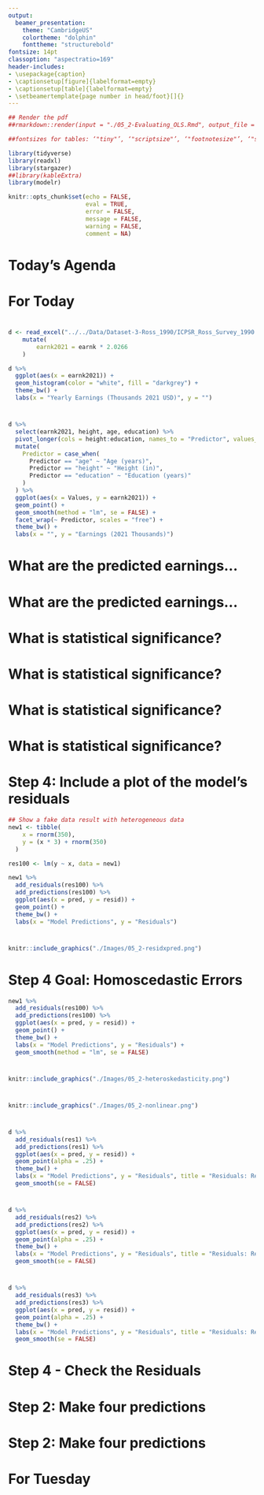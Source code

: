 ```yaml
---
output:
  beamer_presentation:
    theme: "CambridgeUS"
    colortheme: "dolphin"
    fonttheme: "structurebold"
fontsize: 14pt
classoption: "aspectratio=169"
header-includes:
- \usepackage{caption}
- \captionsetup[figure]{labelformat=empty}
- \captionsetup[table]{labelformat=empty}
- \setbeamertemplate{page number in head/foot}[]{}
---
```


```r
## Render the pdf
##rmarkdown::render(input = "./05_2-Evaluating_OLS.Rmd", output_file = "./05_2-Evaluating_OLS.pdf")

##fontsizes for tables: ‘"tiny"’, ‘"scriptsize"’, ‘"footnotesize"’, ‘"small"’, ‘"normalsize"’, ‘"large"’, ‘"Large"’, ‘"LARGE"’, ‘"huge"’, ‘"Huge"’

library(tidyverse)
library(readxl)
library(stargazer)
##library(kableExtra)
library(modelr)

knitr::opts_chunk$set(echo = FALSE,
                      eval = TRUE,
                      error = FALSE,
                      message = FALSE,
                      warning = FALSE,
                      comment = NA)

```


# Today's Agenda

\begin{Large}

Evaluating simple OLS regressions

\end{Large}

\vspace{.5in}

\begin{center}
Justin Leinaweaver (Spring 2022)
\end{center}



# For Today
\begin{Large}
\begin{enumerate}
\item Finish the model building work from class today

\vspace{.25in}

\item Use the four steps outlined in Wilson, Keating, and Beal-Hodges (2012) chapters 4 and 5 to evaluate the fit of our models of earnings. 
\end{enumerate}
\end{Large}



# 
\begin{large}
\begin{center}
\textbf{Can we build a useful model of yearly earnings in the Ross (1990) dataset?}
\end{center}
\end{large}

```r
d <- read_excel("../../Data/Dataset-3-Ross_1990/ICPSR_Ross_Survey_1990.xlsx", na = c("NA"), guess_max = 10000) %>%
    mutate(
        earnk2021 = earnk * 2.0266
    )

d %>%
  ggplot(aes(x = earnk2021)) +
  geom_histogram(color = "white", fill = "darkgrey") +
  theme_bw() +
  labs(x = "Yearly Earnings (Thousands 2021 USD)", y = "")
```



# 
\begin{large}
\begin{center}
\textbf{Can we build a useful model of yearly earnings in the Ross (1990) dataset?}
\end{center}
\end{large}

\vspace{.25in}

```r
d %>%
  select(earnk2021, height, age, education) %>%
  pivot_longer(cols = height:education, names_to = "Predictor", values_to = "Values") %>%
  mutate(
    Predictor = case_when(
      Predictor == "age" ~ "Age (years)",
      Predictor == "height" ~ "Height (in)",
      Predictor == "education" ~ "Education (years)"
    )
  ) %>%
  ggplot(aes(x = Values, y = earnk2021)) +
  geom_point() +
  geom_smooth(method = "lm", se = FALSE) +
  facet_wrap(~ Predictor, scales = "free") +
  theme_bw() +
  labs(x = "", y = "Earnings (2021 Thousands)")
```



#
\begin{center}
```r
## Simple Regression Options
res1 <- d %>% lm(data = ., earnk2021 ~ height)
res2 <- d %>% lm(data = ., earnk2021 ~ age)
res3 <- d %>% lm(data = ., earnk2021 ~ education)

## Save coefs
x1 <- round(coef(res1), 2)
x2 <- round(coef(res2), 2)
x3 <- round(coef(res3), 2)

stargazer(res1, res2, res3, omit.stat = "rsq", star.cutoffs = .05, notes = "*p < 0.05", notes.append = FALSE, digits = 2, covariate.labels = c("Height", "Age", "Education", "Constant"), dep.var.labels = "Earnings (2021)", dep.var.caption = "", float = FALSE, header = FALSE, font.size = "scriptsize")
```
\end{center}



#
\begin{columns}
\begin{column}{.5\textwidth}
\begin{center}
```r
stargazer(res1, res2, res3, star.cutoffs = .05, notes = "*p < 0.05", notes.append = FALSE, digits = 2, covariate.labels = c("Height", "Age", "Education", "Constant"), dep.var.labels = "Earnings (2021)", dep.var.caption = "", float = FALSE, header = FALSE, omit.stat=c("all"), font.size = "scriptsize")
```
\end{center}
\end{column}

\begin{column}{.5\textwidth}
```r
d %>%
  select(earnk2021, height, age, education) %>%
  pivot_longer(cols = height:education, names_to = "Predictor", values_to = "Values") %>%
  mutate(
    Predictor = case_when(
      Predictor == "age" ~ "Age (years)",
      Predictor == "height" ~ "Height (in)",
      Predictor == "education" ~ "Education (years)"
    )
  ) %>%
  ggplot(aes(x = Values, y = earnk2021)) +
  geom_point() +
  geom_smooth(method = "lm", se = FALSE) +
  facet_wrap(~ Predictor, scales = "free", ncol = 1) +
  theme_bw() +
  labs(x = "", y = "Earnings (2021 Thousands)")
```
\end{column}
\end{columns}


# What are the predicted earnings...

\begin{large}
For someone of average height in the sample?
\begin{itemize}
\item Avg height of `r round(mean(d$height, na.rm = TRUE), 1)` = `r str_c('\\$', round(x1[1]+x1[2]*round(mean(d$height, na.rm = TRUE), 1), 1), 'k')`
\end{itemize}

For someone of average age in the sample?
\begin{itemize}
\item Avg age of `r round(mean(d$age, na.rm = TRUE), 1)` = `r str_c('\\$', round(x2[1]+x2[2]*round(mean(d$age, na.rm = TRUE), 1), 1), 'k')`
\end{itemize}

For someone of average education in the sample?
\begin{itemize}
\item Avg education of `r round(mean(d$education, na.rm = TRUE), 1)` = `r str_c('\\$', round(x3[1]+x3[2]*round(mean(d$education, na.rm = TRUE), 1), 1), 'k')`
\end{itemize}
\end{large}



# What are the predicted earnings...
\begin{large}
Model 1: Height
\begin{itemize}
\item Avg = `r str_c('\\$', round(x1[1]+x1[2]*round(mean(d$height, na.rm = TRUE), 1), 1), 'k')` vs Maximum (`r round(max(d$height, na.rm = TRUE), 1)`) = ?
\end{itemize}

Model 2: Age
\begin{itemize}
\item Avg = `r str_c('\\$', round(x2[1]+x2[2]*round(mean(d$age, na.rm = TRUE), 1), 1), 'k')` vs Maximum (`r round(max(d$age, na.rm = TRUE), 1)`) = ?
\end{itemize}

Model 3: Education
\begin{itemize}
\item Avg = `r str_c('\\$', round(x3[1]+x3[2]*round(mean(d$education, na.rm = TRUE), 1), 1), 'k')` vs Maximum (`r round(max(d$education, na.rm = TRUE), 1)`) = ?
\end{itemize}
\end{large}



# What are the predicted earnings...
\begin{large}
Model 1: Height
\begin{itemize}
\item Avg = `r str_c('\\$', round(x1[1]+x1[2]*round(mean(d$height, na.rm = TRUE), 1), 1), 'k')` vs Maximum (`r round(max(d$height, na.rm = TRUE), 1)`) = `r str_c('\\$', round(x1[1]+x1[2]*round(max(d$height, na.rm = TRUE), 1), 1), 'k')`
\end{itemize}

Model 2: Age
\begin{itemize}
\item Avg = `r str_c('\\$', round(x2[1]+x2[2]*round(mean(d$age, na.rm = TRUE), 1), 1), 'k')` vs Maximum (`r round(max(d$age, na.rm = TRUE), 1)`) = `r str_c('\\$', round(x2[1]+x2[2]*round(max(d$age, na.rm = TRUE), 1), 1), 'k')`
\end{itemize}

Model 3: Education
\begin{itemize}
\item Avg = `r str_c('\\$', round(x3[1]+x3[2]*round(mean(d$education, na.rm = TRUE), 1), 1), 'k')` vs Maximum (`r round(max(d$education, na.rm = TRUE), 1)`) = `r str_c('\\$', round(x3[1]+x3[2]*round(max(d$education, na.rm = TRUE), 1), 1), 'k')`
\end{itemize}
\end{large}



#
\begin{center}
```r
stargazer(res1, res2, res3, omit.stat = "rsq", star.cutoffs = .05, notes = "*p < 0.05", notes.append = FALSE, digits = 2, covariate.labels = c("Height", "Age", "Education", "Constant"), dep.var.labels = "Earnings (2021)", dep.var.caption = "", float = FALSE, header = FALSE, font.size = "scriptsize")
```
\end{center}



# What is statistical significance?
\begin{center}
```r
stargazer(res3, omit.stat = "rsq", star.cutoffs = .05, notes = "*p < 0.05", notes.append = FALSE, digits = 2, covariate.labels = c("Education", "Constant"), dep.var.labels = "Earnings (2021)", dep.var.caption = "", float = FALSE, header = FALSE, font.size = "footnotesize")
```
\end{center}



# What is statistical significance?
\begin{columns}
\begin{column}{0.4\textwidth}
\begin{center}
```r
stargazer(res3, omit.stat = "rsq", star.cutoffs = .05, notes = "*p < 0.05", notes.append = FALSE, digits = 2, covariate.labels = c("Education", "Constant"), dep.var.labels = "Earnings (2021)", dep.var.caption = "", float = FALSE, header = FALSE, font.size = "scriptsize")
```
\end{center}
\end{column}

\begin{column}{0.6\textwidth}

\hspace{.25in}Alternative Hypothesis (H$_{A}$)
\begin{itemize}
\item Higher levels of education are associated with larger incomes.
\end{itemize}

\vspace{.25in}

\hspace{.25in}Null Hypothesis (H$_{0}$)
\begin{itemize}
\item Level of education is not associated with income.
\end{itemize}

\end{column}
\end{columns}



# What is statistical significance?
\begin{columns}
\begin{column}{0.5\textwidth}

```r
d %>%
  ggplot(aes(x = education, y = earnk2021)) +
  geom_jitter(width = 0, height = 0, alpha = .35) +
  geom_smooth(method = "lm", se = FALSE) +
  theme_bw() +
  coord_cartesian(ylim = c(-10, 200)) +
  labs(x = "Education (years)", y = "Earnings (2021 USD)", title = "Alternative Hypothesis")

```

\end{column}
\begin{column}{0.5\textwidth}

```r
d %>%
  ggplot(aes(x = education, y = earnk2021)) +
  geom_jitter(width = 0, height = 0, alpha = .35) +
  geom_hline(yintercept = mean(d$earnk2021), color = "red") +
  theme_bw() +
  coord_cartesian(ylim = c(-10, 200)) +
  labs(x = "Education (years)", y = "Earnings (2021 USD)", title = "Null Hypothesis")
```

\end{column}
\end{columns}



# P-Values: A shortcut to determining statistical significance

\begin{Large}
"The p-value is the probability of observing another computed test statistic ... that is more extreme (either positive or negative) than the one computed for your sample. ... Therefore, the smaller the p-value, the more support for the alternative hypothesis" (p82).
\end{Large}



# 
\begin{columns}
\begin{column}{0.4\textwidth}

\begin{center}
```r
stargazer(res3, omit.stat = "rsq", star.cutoffs = .05, notes = "*p < 0.05", notes.append = FALSE, digits = 2, covariate.labels = c("Education", "Constant"), dep.var.labels = "Earnings (2021)", dep.var.caption = "", float = FALSE, header = FALSE, font.size = "scriptsize")
```
\end{center}

\end{column}
\begin{column}{0.6\textwidth}

\vspace{.25in}

```r
d %>%
  ggplot(aes(x = education, y = earnk2021)) +
  geom_jitter(width = 0, height = 0, alpha = .35) +
  geom_smooth(method = "lm", se = FALSE) +
  geom_hline(yintercept = mean(d$earnk2021), color = "red", size = 1.1) +
  theme_bw() +
  coord_cartesian(ylim = c(-10, 200)) +
  labs(x = "Education (years)", y = "Earnings (2021 USD)")
```

\end{column}
\end{columns}



# What is statistical significance?
\begin{center}
```r
## Insignificant example
res4 <- d %>% lm(data = ., earnk2021 ~ smokenow)

stargazer(res4, omit.stat = "rsq", star.cutoffs = .05, notes = "*p < 0.05", notes.append = FALSE, digits = 2, covariate.labels = c("Non-Smoker"), dep.var.labels = "Earnings (2021)", dep.var.caption = "", float = FALSE, header = FALSE, font.size = "footnotesize")
```
\end{center}



# 
\begin{columns}
\begin{column}{0.4\textwidth}

\begin{center}
```r
stargazer(res4, omit.stat = "rsq", star.cutoffs = .05, notes = "*p < 0.05", notes.append = FALSE, digits = 2, covariate.labels = c("Non-Smoker"), dep.var.labels = "Earnings (2021)", dep.var.caption = "", float = FALSE, header = FALSE, font.size = "footnotesize")
```
\end{center}

\end{column}
\begin{column}{0.6\textwidth}

\vspace{.25in}

```r
d %>%
  ggplot(aes(x = smokenow, y = earnk2021)) +
  geom_jitter(width = .1, height = 0, alpha = .35) +
  geom_smooth(method = "lm", se = FALSE, size = 1.1) +
  geom_segment(x = 1, xend = 2, y = mean(d$earnk2021), yend = mean(d$earnk2021), color = "red") +
  theme_minimal() +
  labs(x = "", y = "Earnings (2021 USD)", title = "Alternative vs the Null Hypothesis") +
  scale_x_continuous(breaks = c(1,2), labels = c("Smoker", "Non-Smoker"), limits = c(0.75,2.25))
```

\end{column}
\end{columns}



#
\begin{center}
```r
stargazer(res1, res2, res3, omit.stat = "rsq", star.cutoffs = .05, notes = "*p < 0.05", notes.append = FALSE, digits = 2, covariate.labels = c("Height", "Age", "Education", "Constant"), dep.var.labels = "Earnings (2021)", dep.var.caption = "", float = FALSE, header = FALSE, font.size = "scriptsize")
```
\end{center}



# Step 4: Include a plot of the model's residuals
```r
## Show a fake data result with heterogeneous data
new1 <- tibble(
    x = rnorm(350),
    y = (x * 3) + rnorm(350)
  )

res100 <- lm(y ~ x, data = new1)

new1 %>%
  add_residuals(res100) %>%
  add_predictions(res100) %>%
  ggplot(aes(x = pred, y = resid)) +
  geom_point() +
  theme_bw() +
  labs(x = "Model Predictions", y = "Residuals") 
```


#
```r
knitr::include_graphics("./Images/05_2-residxpred.png")
```


# Step 4 Goal: Homoscedastic Errors
```r
new1 %>%
  add_residuals(res100) %>%
  add_predictions(res100) %>%
  ggplot(aes(x = pred, y = resid)) +
  geom_point() +
  theme_bw() +
  labs(x = "Model Predictions", y = "Residuals") +
  geom_smooth(method = "lm", se = FALSE)
```


#
```r
knitr::include_graphics("./Images/05_2-heteroskedasticity.png")
```


#
```r
knitr::include_graphics("./Images/05_2-nonlinear.png")
```


# 
```r
d %>%
  add_residuals(res1) %>%
  add_predictions(res1) %>%
  ggplot(aes(x = pred, y = resid)) +
  geom_point(alpha = .25) +
  theme_bw() +
  labs(x = "Model Predictions", y = "Residuals", title = "Residuals: Regressing Earnings on Height") +
  geom_smooth(se = FALSE)
```



# 
```r
d %>%
  add_residuals(res2) %>%
  add_predictions(res2) %>%
  ggplot(aes(x = pred, y = resid)) +
  geom_point(alpha = .25) +
  theme_bw() +
  labs(x = "Model Predictions", y = "Residuals", title = "Residuals: Regressing Earnings on Age") +
  geom_smooth(se = FALSE)
```


# 
```r
d %>%
  add_residuals(res3) %>%
  add_predictions(res3) %>%
  ggplot(aes(x = pred, y = resid)) +
  geom_point(alpha = .25) +
  theme_bw() +
  labs(x = "Model Predictions", y = "Residuals", title = "Residuals: Regressing Earnings on Education") +
  geom_smooth(se = FALSE)

```


#
\begin{center}
```r
stargazer(res1, res2, res3, omit.stat = "rsq", star.cutoffs = .05, notes = "*p < 0.05", notes.append = FALSE, digits = 2, covariate.labels = c("Height", "Age", "Education", "Constant"), dep.var.labels = "Earnings (2021)", dep.var.caption = "", float = FALSE, header = FALSE, font.size = "scriptsize")
```
\end{center}



#
\begin{huge}
\begin{center}
Which is a better model of personal income (earnk):

\begin{enumerate}
\item Mother's education level, or

\item Personal exercise
\end{enumerate}
\end{center}
\end{huge}



#
\begin{Large}
\begin{center}
Which is a better model of personal income (earnk):

\begin{enumerate}
\item Mother's education level, or

\item Personal exercise
\end{enumerate}
\end{center}

\vspace{.3in}

Step 1: Fit and evaluate both models
\begin{itemize}
\item Scatterplots, regression tables and residuals plots
\end{itemize}
\end{Large}



#
\begin{center}
```r
## Which is a better model of earnings: Mother's education or Father's education
res1 <- d %>% lm(data = ., earnk2021 ~ mother_education)
res2 <- d %>% lm(data = ., earnk2021 ~ exercise)

## Save coefs
x1 <- round(coef(res1), 2)
x2 <- round(coef(res2), 2)

stargazer(res1, res2, omit.stat = c("rsq"), star.cutoffs = .05, notes = "*p < 0.05", notes.append = FALSE, digits = 2, covariate.labels = c("Mother's Education", "Exercise", "Constant"), dep.var.labels = "Earnings (2021)", dep.var.caption = "", float = FALSE, header = FALSE, font.size = "footnotesize")
```
\end{center}



#
\begin{columns}
\begin{column}{0.5\textwidth}

\vspace{.2in}

```r
d %>%
  select(earnk2021, mother_education, exercise) %>%
  pivot_longer(cols = mother_education:exercise, names_to = "Predictor", values_to = "Values") %>%
  mutate(
    Predictor = if_else(Predictor == "mother_education", "Mother's Education", "Strenuous Exercise")
  ) %>%
  ggplot(aes(x = Values, y = earnk2021)) +
  geom_point() +
  geom_smooth(method = "lm", se = FALSE) +
  facet_wrap(~ Predictor, scales = "free", ncol = 1) +
  theme_bw() +
  labs(x = "", y = "Earnings (2021)")
```

\end{column}
\begin{column}{0.5\textwidth}

```r
stargazer(res1, res2, omit.stat = c("rsq", "f", "ser"), star.cutoffs = .05, notes = "*p < 0.05", notes.append = FALSE, digits = 2, covariate.labels = c("Mother's Education", "Exercise", "Constant"), dep.var.labels = "Earnings (2021)", dep.var.caption = "", float = FALSE, header = FALSE, font.size = "footnotesize")
```

\end{column}
\end{columns}



# Step 4 - Check the Residuals
\begin{columns}
\begin{column}{0.5\textwidth}

```r
d %>%
  add_residuals(res1) %>%
  add_predictions(res1) %>%
  ggplot(aes(x = pred, y = resid)) +
  geom_point() +
  geom_smooth(method = "lm", se = FALSE) +
  theme_bw() +
    labs(x = "Model Predictions", y = "Residuals",
         title = "Mother's Education Model")
```
\end{column}
\begin{column}{0.5\textwidth}
```r
d %>%
  add_residuals(res2) %>%
  add_predictions(res2) %>%
  ggplot(aes(x = pred, y = resid)) +
  geom_point() +
  geom_smooth(method = "lm", se = FALSE) +
  theme_bw() +
    labs(x = "Model Predictions", y = "Residuals",
         title = "Strenuous Exercise Model")
```
\end{column}
\end{columns}



# Step 2: Make four predictions
\begin{large}

\textbf{Mother's Education Model}
\begin{enumerate}
\item Mother completed high school (12)
\item Mother completed college (16)
\end{enumerate}

\textbf{Strenuous Exercise Model}
\begin{enumerate}
\item No strenuous exercise (1)
\item Strenuous exercise > 3x per week (7)
\end{enumerate}

\end{large}


# Step 2: Make four predictions
\begin{large}

\textbf{Mother's Education Model}
\begin{enumerate}
\item Mother completed high school (12) = `r str_c('\\$', round(x1[1]+x1[2]*12, 1), 'k')`
\item Mother completed college (16) = `r str_c('\\$', round(x1[1]+x1[2]*16, 1), 'k')`
\end{enumerate}

\textbf{Strenuous Exercise Model}
\begin{enumerate}
\item No strenuous exercise (1) = `r str_c('\\$', round(x2[1]+x2[2]*1, 1), 'k')`
\item Strenuous exercise > 3x per week (7) = `r str_c('\\$', round(x2[1]+x2[2]*7, 1), 'k')`
\end{enumerate}

\end{large}



# For Tuesday

\begin{huge}
\begin{center}
Use chapter 5 of the textbook to add confidence intervals to our four model predictions.
\end{center}
\end{huge}

